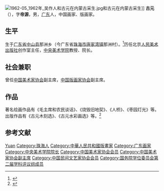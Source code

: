 [[File:1962-05_1962年_吴作人和古元在内蒙古采生.jpg|thumb]]和古元在内蒙古采生]]
'''古元'''（{{bd|1919年|8月5日|1996年|8月10日|catIdx=容}}），字'''帝源'''，男，[[广东|广东]]人，中国画家、版画家。

== 生平 ==
生于[[广东省|广东省]][[中山县|中山县]]那洲乡（今广东省[[珠海市|珠海市]][[唐家湾镇|唐家湾镇]]那洲村）。<ref>{{Cite web |url=http://yishujia.findart.com.cn/152661-rw.html |title=古元生平 |access-date=2014-05-07 |archive-date=2014-05-08 |archive-url=https://web.archive.org/web/20140508025359/http://yishujia.findart.com.cn/152661-rw.html |dead-url=no }}</ref>历任北京[[人民美术出版社|人民美术出版社]]创作室主任，[[中央美术学院|中央美术学院]]教授、院长。

== 社会兼职 ==
曾任[[中国美术家协会|中国美术家协会]]副主席，[[中国版画家协会|中国版画家协会]]副主席。

== 作品 ==
著名绘画作品有《毛主席和农民谈话》、《烧毁旧地契》、《人桥》、《枣园灯光》等。出版作品有《古元木刻选》、《古元水彩画选》等。<ref>{{Cite web |url=http://www.cafa.com.cn/c/?t=312123 |title=存档副本 |access-date=2014-05-07 |archive-url=https://web.archive.org/web/20140508030901/http://www.cafa.com.cn/c/?t=312123 |archive-date=2014-05-08 |dead-url=yes }}</ref>

== 参考文献 ==
{{Reflist}}

{{国务院学位委员会第二届学科评议组/文学}}
{{Navboxes
| title  = 古元在[[中华全国青年联合会|中华全国青年联合会]]的职务
| list1  =
{{中华全国民主青年联合总会第一届委员会}}
}}
{{Navboxes 
| title  = 古元在[[中国美术家协会|中国美术家协会]]的职务
| list1  =
{{中国美术家协会第一届理事会}}
{{中国美术家协会第二届理事会}}
{{中国美术家协会第三届理事会}}
{{中国美术家协会第四届理事会}}
}}
{{Navboxes 
| title  = 古元在[[中国民间文艺家协会|中国民间文艺家协会]]的职务
| list1  =
{{中国民间文艺研究会第一届理事会}}
}}
{{Navboxes
| title  = 古元在[[中国文学艺术界联合会|中国文学艺术界联合会]]的职务
| list1  =
{{中华全国文学艺术界联合会第一届全国委员会}}
{{中国文学艺术界联合会第二届全国委员会}}
{{中国文学艺术界联合会第三届全国委员会}}
{{中国文学艺术界联合会第四届全国委员会}}
}}

{{Authority control}}
{{DEFAULTSORT:Gu古}}
[[Category:古姓|Yuan]]
[[Category:珠海人|Category:珠海人]]
[[Category:中華人民共和國版畫家|Category:中華人民共和國版畫家]]
[[Category:广东画家|Category:广东画家]]
[[Category:中央美术学院院长|Category:中央美术学院院长]]
[[Category:中国美术家协会会员|Category:中国美术家协会会员]]
[[Category:中国美术家协会副主席|Category:中国美术家协会副主席]]
[[Category:中国民间文艺家协会会员|Category:中国民间文艺家协会会员]]
[[Category:国务院学位委员会第二届学科评议组成员|Category:国务院学位委员会第二届学科评议组成员]]

{{中国画家小作品}}